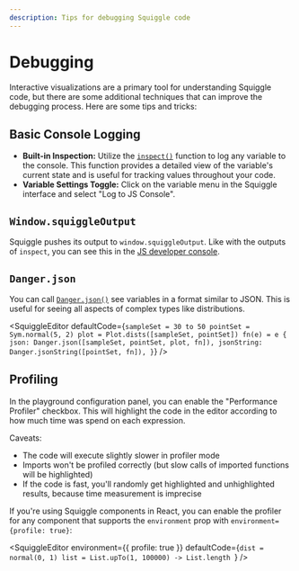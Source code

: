 ```yaml
---
description: Tips for debugging Squiggle code
---
```



# Debugging

Interactive visualizations are a primary tool for understanding Squiggle code, but there are some additional techniques that can improve the debugging process. Here are some tips and tricks:

## Basic Console Logging
  - **Built-in Inspection:** Utilize the [``inspect()``](/docs/Api/BuiltIn#inspect) function to log any variable to the console. This function provides a detailed view of the variable's current state and is useful for tracking values throughout your code.  
  - **Variable Settings Toggle:** Click on the variable menu in the Squiggle interface and select "Log to JS Console". 

## ``Window.squiggleOutput``
Squiggle pushes its output to ``window.squiggleOutput``. Like with the outputs of ``inspect``, you can see this in the [JS developer console](https://www.digitalocean.com/community/tutorials/how-to-use-the-javascript-developer-console).

## ``Danger.json``
You can call [``Danger.json()``](/docs/Api/Danger#json) see variables in a format similar to JSON. This is useful for seeing all aspects of complex types like distributions.

<SquiggleEditor
  defaultCode={`sampleSet = 30 to 50
pointSet = Sym.normal(5, 2)
plot = Plot.dists([sampleSet, pointSet])
fn(e) = e
{
  json: Danger.json([sampleSet, pointSet, plot, fn]),
  jsonString: Danger.jsonString([pointSet, fn]),
}`}
/>

## Profiling

In the playground configuration panel, you can enable the "Performance Profiler" checkbox. This will highlight the code in the editor according to how much time was spend on each expression.

Caveats:
- The code will execute slightly slower in profiler mode
- Imports won't be profiled correctly (but slow calls of imported functions will be highlighted)
- If the code is fast, you'll randomly get highlighted and unhighlighted results, because time measurement is imprecise

If you're using Squiggle components in React, you can enable the profiler for any component that supports the `environment` prop with `environment={profile: true}`:

<SquiggleEditor
  environment={{ profile: true }}
  defaultCode={`dist = normal(0, 1)
list = List.upTo(1, 100000) -> List.length
`}
/>
